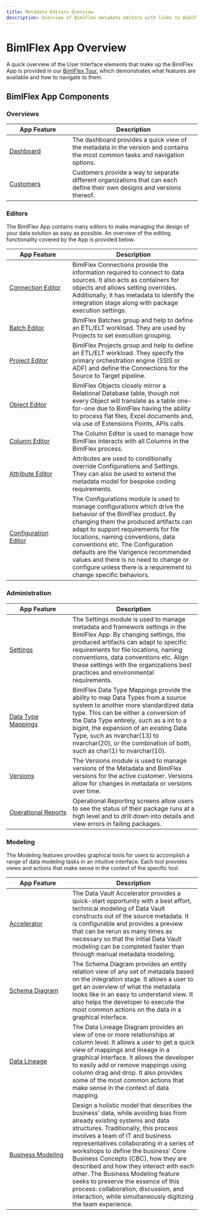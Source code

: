 ```yaml
---
title: Metadata Editors Overview
description: Overview of BimlFlex metadata editors with links to BimlFlex tour, dashboard, and editors
---
```



# BimlFlex App Overview

<InclHeaderBimlflexApp />

A quick overview of the User Interface elements that make up the BimlFlex App is provided in our [BimlFlex Tour](bimlflex-tour), which demonstrates what features are available and how to navigate to them.

## BimlFlex App Components

### Overviews

| <div style="width:150px">App Feature</div> | Description |
| --------- | ----------- |
|[Dashboard](bimlflex-dashboard) | The dashboard provides a quick view of the metadata in the version and contains the most common tasks and navigation options.|
|[Customers](bimlflex-application-customers) | Customers provide a way to separate different organizations that can each define their own designs and versions thereof.|

### Editors

The BimlFlex App contains many editors to make managing the design of your data solution as easy as possible. An overview of the editing functionality covered by the App is provided below.

| <div style="width:150px">App Feature</div> | Description |
| --------- | ----------- |
|[Connection Editor](bimlflex-connection-editor) | BimlFlex Connections provide the information required to connect to data sources. It also acts as containers for objects and allows setting overrides. Additionally, it has metadata to identify the integration stage along with package execution settings.|
|[Batch Editor](bimlflex-batch-editor) | BimlFlex Batches group and help to define an ETL/ELT workload. They are used by Projects to set execution grouping.|
|[Project Editor](bimlflex-project-editor) | BimlFlex Projects group and help to define an ETL/ELT workload. They specify the primary orchestration engine (SSIS or ADF) and define the Connections for the Source to Target pipeline.|
|[Object Editor](bimlflex-object-editor) | BimlFlex Objects closely mirror a Relational Database table, though not every Object will translate as a table one-for-one due to BimlFlex having the ability to process flat files, Excel documents and, via use of Extensions Points, APIs calls.|
|[Column Editor](bimlflex-column-editor) | The Column Editor is used to manage how BimlFlex interacts with all Columns in the BimlFlex process.|
|[Attribute Editor](bimlflex-attribute-editor) | Attributes are used to conditionally override Configurations and Settings. They can also be used to extend the metadata model for bespoke coding requirements.|
|[Configuration Editor](bimlflex-configuration-editor) | The Configurations module is used to manage configurations which drive the behavior of the BimlFlex product. By changing them the produced artifacts can adapt to support requirements for file locations, naming conventions, data conventions etc. The Configuration defaults are the Varigence recommended values and there is no need to change or configure unless there is a requirement to change specific behaviors.|

### Administration

| <div style="width:150px">App Feature</div> | Description |
| --------- | ----------- |
|[Settings](bimlflex-setting-editor) | The Settings module is used to manage metadata and framework settings in the BimlFlex App. By changing settings, the produced artifacts can adapt to specific requirements for file locations, naming conventions, data conventions etc. Align these settings with the organizations best practices and environmental requirements.|
|[Data Type Mappings](bimlflex-data-type-mappings) | BimlFlex Data Type Mappings provide the ability to map Data Types from a source system to another more standardized data type. This can be either a conversion of the Data Type entirely, such as a int to a bigint, the expansion of an existing Data Type, such as nvarchar(13) to nvarchar(20), or the combination of both, such as char(1) to nvarchar(10).|
|[Versions](bimlflex-version-editor) | The Versions module is used to manage versions of the Metadata and BimlFlex versions for the active customer. Versions allow for changes in metadata or versions over time.|
|[Operational Reports](bimlflex-operational-reports) | Operational Reporting screens allow users to see the status of their package runs at a high level and to drill down into details and view errors in failing packages.|

### Modeling

The Modeling features provides graphical tools for users to accomplish a range of data modeling tasks in an intuitive interface. Each tool provides views and actions that make sense in the context of the specific tool.

| <div style="width:150px">App Feature</div> | Description |
| --------- | ----------- |
|[Accelerator](bimlflex-data-vault-accelerator) | The Data Vault Accelerator provides a quick-start opportunity with a best effort, technical modeling of Data Vault constructs out of the source metadata. It is configurable and provides a preview that can be rerun as many times as necessary so that the initial Data Vault modeling can be completed faster than through manual metadata modeling.|
|[Schema Diagram](bimlflex-schema-diagram) | The Schema Diagram provides an entity relation view of any set of metadata based on the integration stage. It allows a user to get an overview of what the metadata looks like in an easy to understand view. It also helps the developer to execute the most common actions on the data in a graphical interface.|
|[Data Lineage](bimlflex-data-lineage) | The Data Lineage Diagram provides an view of one or more relationships at column level. It allows a user to get a quick view of mappings and lineage in a graphical interface. It allows the developer to easily add or remove mappings using column drag and drop. It also provides some of the most common actions that make sense in the context of data mapping.|
|[Business Modeling](bimlflex-business-modeling) | Design a holistic model that describes the business' data, while avoiding bias from already existing systems and data structures. Traditionally, this process involves a team of IT and business representatives collaborating in a series of workshops to define the business' Core Business Concepts (CBC), how they are described and how they interact with each other. The Business Modeling feature seeks to preserve the essence of this process: collaboration, discussion, and interaction, while simultaneously digitizing the team experience.|
